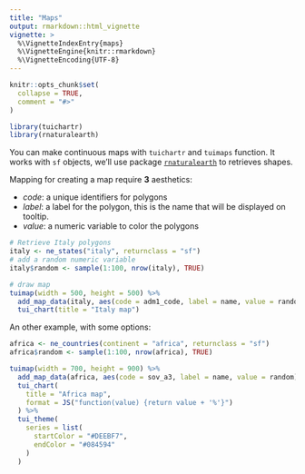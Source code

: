 ```yaml
---
title: "Maps"
output: rmarkdown::html_vignette
vignette: >
  %\VignetteIndexEntry{maps}
  %\VignetteEngine{knitr::rmarkdown}
  %\VignetteEncoding{UTF-8}
---
```


```r
knitr::opts_chunk$set(
  collapse = TRUE,
  comment = "#>"
)
```

```r
library(tuichartr)
library(rnaturalearth)
```


You can make continuous maps with `tuichartr` and `tuimaps` function. It works with `sf` objects, we'll use package [`rnaturalearth`](https://github.com/ropensci/rnaturalearth) to retrieves shapes.

Mapping for creating a map require **3** aesthetics:

* *code*: a unique identifiers for polygons
* *label*: a label for the polygon, this is the name that will be displayed on tooltip.
* *value*: a numeric variable to color the polygons


```r
# Retrieve Italy polygons
italy <- ne_states("italy", returnclass = "sf")
# add a random numeric variable
italy$random <- sample(1:100, nrow(italy), TRUE)

# draw map
tuimap(width = 500, height = 500) %>% 
  add_map_data(italy, aes(code = adm1_code, label = name, value = random)) %>% 
  tui_chart(title = "Italy map")
```


An other example, with some options:

```r
africa <- ne_countries(continent = "africa", returnclass = "sf")
africa$random <- sample(1:100, nrow(africa), TRUE)

tuimap(width = 700, height = 900) %>% 
  add_map_data(africa, aes(code = sov_a3, label = name, value = random)) %>% 
  tui_chart(
    title = "Africa map",
    format = JS("function(value) {return value + '%'}")
  ) %>% 
  tui_theme(
    series = list(
      startColor = "#DEEBF7",
      endColor = "#084594"
    )
  )
```





